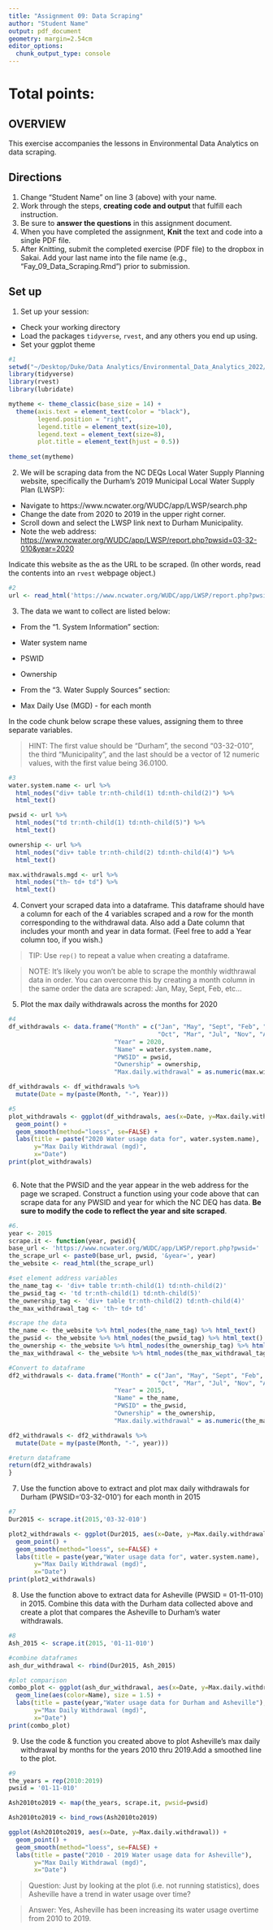 ```yaml
---
title: "Assignment 09: Data Scraping"
author: "Student Name"
output: pdf_document
geometry: margin=2.54cm
editor_options: 
  chunk_output_type: console
---
```


# Total points:

## OVERVIEW

This exercise accompanies the lessons in Environmental Data Analytics on data scraping. 

## Directions
1. Change "Student Name" on line 3 (above) with your name.
2. Work through the steps, **creating code and output** that fulfill each instruction.
3. Be sure to **answer the questions** in this assignment document.
4. When you have completed the assignment, **Knit** the text and code into a single PDF file.
5. After Knitting, submit the completed exercise (PDF file) to the dropbox in Sakai. Add your last name into the file name (e.g., "Fay_09_Data_Scraping.Rmd") prior to submission.


## Set up 
1. Set up your session:

* Check your working directory
* Load the packages `tidyverse`, `rvest`, and any others you end up using.
* Set your ggplot theme

```r
#1
setwd("~/Desktop/Duke/Data Analytics/Environmental_Data_Analytics_2022/Data")
library(tidyverse)
library(rvest)
library(lubridate)

mytheme <- theme_classic(base_size = 14) +
  theme(axis.text = element_text(color = "black"), 
        legend.position = "right",
        legend.title = element_text(size=10),
        legend.text = element_text(size=8),
        plot.title = element_text(hjust = 0.5))
        
theme_set(mytheme)
```

2. We will be scraping data from the NC DEQs Local Water Supply Planning website, specifically the Durham's 2019 Municipal Local Water Supply Plan (LWSP): 
 * Navigate to https://www.ncwater.org/WUDC/app/LWSP/search.php
 * Change the date from 2020 to 2019 in the upper right corner.
 * Scroll down and select the LWSP link next to Durham Municipality. 
 * Note the web address: <https://www.ncwater.org/WUDC/app/LWSP/report.php?pwsid=03-32-010&year=2020>

Indicate this website as the as the URL to be scraped. (In other words, read the contents into an
`rvest` webpage object.)

```r
#2
url <- read_html('https://www.ncwater.org/WUDC/app/LWSP/report.php?pwsid=03-32-010&year=2020')

```

3. The data we want to collect are listed below:

* From the "1. System Information" section:
 * Water system name
 * PSWID
 * Ownership
 
* From the "3. Water Supply Sources" section:
 * Max Daily Use (MGD) - for each month

In the code chunk below scrape these values, assigning them to three separate variables.

>HINT: The first value should be "Durham", the second "03-32-010", the third "Municipality", and the last should be a vector of 12 numeric values, with the first value being 36.0100.

```r
#3
water.system.name <- url %>%
  html_nodes("div+ table tr:nth-child(1) td:nth-child(2)") %>%
  html_text()

pwsid <- url %>% 
  html_nodes("td tr:nth-child(1) td:nth-child(5)") %>%
  html_text()

ownership <- url %>%
  html_nodes("div+ table tr:nth-child(2) td:nth-child(4)") %>%
  html_text()

max.withdrawals.mgd <- url %>%
  html_nodes("th~ td+ td") %>%
  html_text()

```


4. Convert your scraped data into a dataframe. This dataframe should have a column for each of the 4 variables scraped and a row for the month corresponding to the withdrawal data. Also add a Date column that includes your month and year in data format. (Feel free to add a Year column too, if you wish.)

>TIP: Use `rep()` to repeat a value when creating a dataframe.

>NOTE: It's likely you won't be able to scrape the monthly widthrawal data in order. You can overcome this by creating a month column in the same order the data are scraped: Jan, May, Sept, Feb, etc...

5. Plot the max daily withdrawals across the months for 2020

```r
#4
df_withdrawals <- data.frame("Month" = c("Jan", "May", "Sept", "Feb", "Jun", 
                                         "Oct", "Mar", "Jul", "Nov", "Apr", "Aug", "Dec"),
                             "Year" = 2020,
                             "Name" = water.system.name,
                             "PWSID" = pwsid,
                             "Ownership" = ownership,
                             "Max.daily.withdrawal" = as.numeric(max.withdrawals.mgd))

df_withdrawals <- df_withdrawals %>%
  mutate(Date = my(paste(Month, "-", Year)))

#5
plot_withdrawals <- ggplot(df_withdrawals, aes(x=Date, y=Max.daily.withdrawal)) +
  geom_point() +
  geom_smooth(method="loess", se=FALSE) +
  labs(title = paste("2020 Water usage data for", water.system.name),
       y="Max Daily Withdrawal (mgd)",
       x="Date")
print(plot_withdrawals)
  
```

6. Note that the PWSID and the year appear in the web address for the page we scraped. Construct a function using your code above that can scrape data for any PWSID and year for which the NC DEQ has data. **Be sure to modify the code to reflect the year and site scraped**.

```r
#6.
year <- 2015
scrape.it <- function(year, pwsid){
base_url <- 'https://www.ncwater.org/WUDC/app/LWSP/report.php?pwsid='
the_scrape_url <- paste0(base_url, pwsid, '&year=', year)
the_website <- read_html(the_scrape_url)

#set element address variables
the_name_tag <- 'div+ table tr:nth-child(1) td:nth-child(2)'
the_pwsid_tag <- 'td tr:nth-child(1) td:nth-child(5)'
the_ownership_tag <- 'div+ table tr:nth-child(2) td:nth-child(4)'
the_max_withdrawal_tag <- 'th~ td+ td'

#scrape the data
the_name <- the_website %>% html_nodes(the_name_tag) %>% html_text()
the_pwsid <- the_website %>% html_nodes(the_pwsid_tag) %>% html_text()
the_ownership <- the_website %>% html_nodes(the_ownership_tag) %>% html_text()
the_max_withdrawal <- the_website %>% html_nodes(the_max_withdrawal_tag) %>% html_text()

#Convert to dataframe
df2_withdrawals <- data.frame("Month" = c("Jan", "May", "Sept", "Feb", "Jun", 
                                         "Oct", "Mar", "Jul", "Nov", "Apr", "Aug", "Dec"),
                             "Year" = 2015,
                             "Name" = the_name,
                             "PWSID" = the_pwsid,
                             "Ownership" = the_ownership,
                             "Max.daily.withdrawal" = as.numeric(the_max_withdrawal))

df2_withdrawals <- df2_withdrawals %>%
  mutate(Date = my(paste(Month, "-", year)))

#return dataframe
return(df2_withdrawals)
}

```

7. Use the function above to extract and plot max daily withdrawals for Durham (PWSID='03-32-010') for each month in 2015

```r
#7
Dur2015 <- scrape.it(2015,'03-32-010')

plot2_withdrawals <- ggplot(Dur2015, aes(x=Date, y=Max.daily.withdrawal)) +
  geom_point() +
  geom_smooth(method="loess", se=FALSE) +
  labs(title = paste(year,"Water usage data for", water.system.name),
       y="Max Daily Withdrawal (mgd)",
       x="Date")
print(plot2_withdrawals)

```

8. Use the function above to extract data for Asheville (PWSID = 01-11-010) in 2015. Combine this data with the Durham data collected above and create a plot that compares the Asheville to Durham's water withdrawals.

```r
#8
Ash_2015 <- scrape.it(2015, '01-11-010')

#combine dataframes
ash_dur_withdrawal <- rbind(Dur2015, Ash_2015)

#plot comparison
combo_plot <- ggplot(ash_dur_withdrawal, aes(x=Date, y=Max.daily.withdrawal)) +
  geom_line(aes(color=Name), size = 1.5) +
  labs(title = paste(year,"Water usage data for Durham and Asheville"),
       y="Max Daily Withdrawal (mgd)",
       x="Date")
print(combo_plot)
```


9. Use the code & function you created above to plot Asheville's max daily withdrawal by months for the years 2010 thru 2019.Add a smoothed line to the plot.

```r
#9
the_years = rep(2010:2019)
pwsid = '01-11-010'

Ash2010to2019 <- map(the_years, scrape.it, pwsid=pwsid)

Ash2010to2019 <- bind_rows(Ash2010to2019)

ggplot(Ash2010to2019, aes(x=Date, y=Max.daily.withdrawal)) +
  geom_point() +
  geom_smooth(method="loess", se=FALSE) +
  labs(title = paste("2010 - 2019 Water usage data for Asheville"),
       y="Max Daily Withdrawal (mgd)",
       x="Date")
```

>Question: Just by looking at the plot (i.e. not running statistics), does Asheville have a trend in water usage over time?

> Answer: Yes, Asheville has been increasing its water usage overtime from 2010 to 2019. 